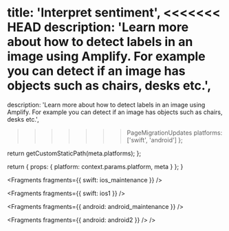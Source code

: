 
  title: 'Interpret sentiment',
<<<<<<< HEAD
  description: 'Learn more about how to detect labels in an image using Amplify. For example you can detect if an image has objects such as chairs, desks etc.',
=======
  description:
    'Learn more about how to detect labels in an image using Amplify. For example you can detect if an image has objects such as chairs, desks etc.',
>>>>>>> PageMigrationUpdates
  platforms: ['swift', 'android']
};

  return getCustomStaticPath(meta.platforms);
};

  return {
    props: {
      platform: context.params.platform,
      meta
    }
  };
}


<Fragments fragments={{ swift: ios_maintenance }} />


<Fragments fragments={{ swift: ios1 }} />


<Fragments fragments={{ android: android_maintenance }} />


<Fragments fragments={{ android: android2 }} />
/>
